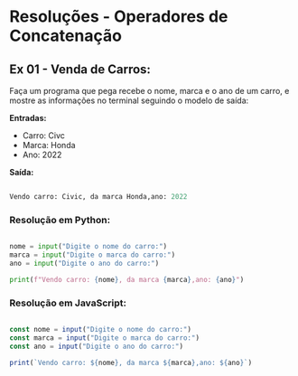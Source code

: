 # Resoluções  -  Operadores de Concatenação

## Ex 01 - Venda de Carros:

Faça um programa que pega recebe o nome, marca e o ano de um carro, e mostre as informações no terminal seguindo o modelo de saída:

**Entradas:**

- Carro: Civc
- Marca: Honda
- Ano: 2022

**Saída:**
```python

Vendo carro: Civic, da marca Honda,ano: 2022

```

### Resolução em Python:

```python

nome = input("Digite o nome do carro:")
marca = input("Digite o marca do carro:")
ano = input("Digite o ano do carro:")

print(f"Vendo carro: {nome}, da marca {marca},ano: {ano}")

```


### Resolução em JavaScript:

```js

const nome = input("Digite o nome do carro:")
const marca = input("Digite o marca do carro:")
const ano = input("Digite o ano do carro:")

print(`Vendo carro: ${nome}, da marca ${marca},ano: ${ano}`)

